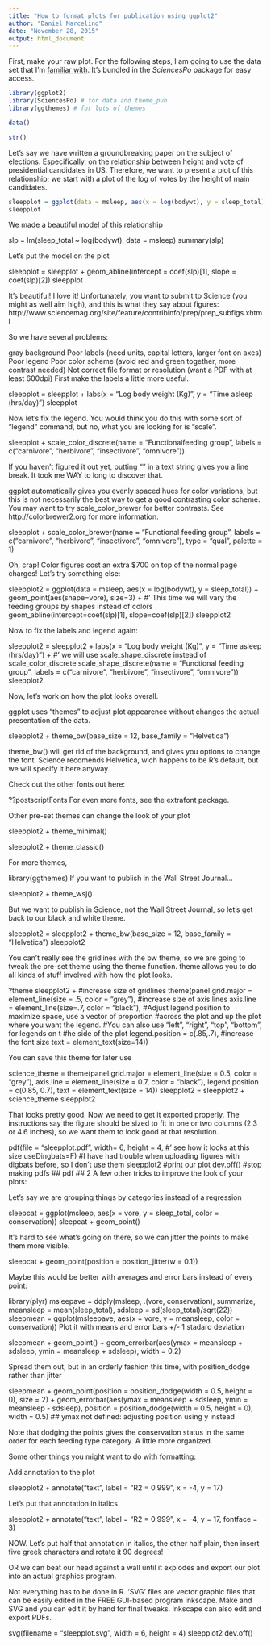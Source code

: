 ```yaml
---
title: "How to format plots for publication using ggplot2"
author: "Daniel Marcelino"
date: "November 28, 2015"
output: html_document
---
```


First, make your raw plot. For the following steps, I am going to use the data set that I'm [familiar with](). It's bundled in the *SciencesPo* package for easy access.

```r
library(ggplot2)
library(SciencesPo) # for data and theme_pub
library(ggthemes) # for lots of themes 

data()

str()
```

Let’s say we have written a groundbreaking paper on the subject of elections. Especifically, on the relationship between height and vote of presidential candidates in US. Therefore, we want to present a plot of this relationship; we start with a plot of the log of votes by the height of main candidates.



```r
sleepplot = ggplot(data = msleep, aes(x = log(bodywt), y = sleep_total)) + geom_point(aes(color = vore))
sleepplot
```

We made a beautiful model of this relationship

slp = lm(sleep_total ~ log(bodywt), data = msleep)
summary(slp)


Let’s put the model on the plot

sleepplot = sleepplot + geom_abline(intercept = coef(slp)[1], slope = coef(slp)[2])
sleepplot


It’s beautiful! I love it! Unfortunately, you want to submit to Science (you might as well aim high), and this is what they say about figures: http://www.sciencemag.org/site/feature/contribinfo/prep/prep_subfigs.xhtml


So we have several problems:

gray background
Poor labels (need units, capital letters, larger font on axes)
Poor legend
Poor color scheme (avoid red and green together, more contrast needed)
Not correct file format or resolution (want a PDF with at least 600dpi)
First make the labels a little more useful.

sleepplot = sleepplot + labs(x = "Log body weight (Kg)", y = "Time asleep (hrs/day)")
sleepplot



Now let’s fix the legend. You would think you do this with some sort of “legend” command, but no, what you are looking for is “scale”.

sleepplot + scale_color_discrete(name = "Functional\n feeding group", labels = c("carnivore", 
    "herbivore", "insectivore", "omnivore"))
    
    
    
If you haven’t figured it out yet, putting “\n” in a text string gives you a line break. It took me WAY to long to discover that.

ggplot automatically gives you evenly spaced hues for color variations, but this is not necessarily the best way to get a good contrasting color scheme. You may want to try scale_color_brewer for better contrasts. See http://colorbrewer2.org for more information.

sleepplot + scale_color_brewer(name = "Functional \n feeding group", labels = c("carnivore", 
    "herbivore", "insectivore", "omnivore"), type = "qual", palette = 1)




Oh, crap! Color figures cost an extra $700 on top of the normal page charges! Let’s try something else:

sleepplot2 = ggplot(data = msleep, aes(x = log(bodywt), y = sleep_total)) + 
  geom_point(aes(shape=vore), size=3) + #' This time we will vary the feeding groups by shapes instead of colors
  geom_abline(intercept=coef(slp)[1], slope=coef(slp)[2])
  sleepplot2
  
  

Now to fix the labels and legend again:

sleepplot2 = sleepplot2 + labs(x = "Log body weight (Kg)", y = "Time asleep (hrs/day)") + 
    #' we will use scale_shape_discrete instead of scale_color_discrete
scale_shape_discrete(name = "Functional \n feeding group", labels = c("carnivore", 
    "herbivore", "insectivore", "omnivore"))
sleepplot2



Now, let’s work on how the plot looks overall.

ggplot uses “themes” to adjust plot appearence without changes the actual presentation of the data.

sleepplot2 + theme_bw(base_size = 12, base_family = "Helvetica")



theme_bw() will get rid of the background, and gives you options to change the font. Science recomends Helvetica, wich happens to be R’s default, but we will specify it here anyway.

Check out the other fonts out here:

??postscriptFonts
For even more fonts, see the extrafont package.

Other pre-set themes can change the look of your plot

sleepplot2 + theme_minimal()


sleepplot2 + theme_classic()



For more themes,

library(ggthemes)
If you want to publish in the Wall Street Journal…

sleepplot2 + theme_wsj()



But we want to publish in Science, not the Wall Street Journal, so let’s get back to our black and white theme.

sleepplot2 = sleepplot2 + theme_bw(base_size = 12, base_family = "Helvetica")
sleepplot2



You can’t really see the gridlines with the bw theme, so we are going to tweak the pre-set theme using the theme function. theme allows you to do all kinds of stuff involved with how the plot looks.

?theme
sleepplot2 + 
  #increase size of gridlines
  theme(panel.grid.major = element_line(size = .5, color = "grey"),
  #increase size of axis lines
  axis.line = element_line(size=.7, color = "black"),
  #Adjust legend position to maximize space, use a vector of proportion
  #across the plot and up the plot where you want the legend. 
  #You can also use "left", "right", "top", "bottom", for legends on t
  #he side of the plot
  legend.position = c(.85,.7),
  #increase the font size
  text = element_text(size=14)) 
  
  
  
  You can save this theme for later use

science_theme = theme(panel.grid.major = element_line(size = 0.5, color = "grey"), 
    axis.line = element_line(size = 0.7, color = "black"), legend.position = c(0.85, 
        0.7), text = element_text(size = 14))
sleepplot2 = sleepplot2 + science_theme
sleepplot2



That looks pretty good. Now we need to get it exported properly. The instructions say the figure should be sized to fit in one or two columns (2.3 or 4.6 inches), so we want them to look good at that resolution.

pdf(file = "sleepplot.pdf", width= 6, height = 4, #' see how it looks at this size
    useDingbats=F) #I have had trouble when uploading figures with digbats before, so I don't use them
sleepplot2 #print our plot
dev.off() #stop making pdfs
## pdf 
##   2
A few other tricks to improve the look of your plots:

Let’s say we are grouping things by categories instead of a regression

sleepcat = ggplot(msleep, aes(x = vore, y = sleep_total, color = conservation))
sleepcat + geom_point()


It’s hard to see what’s going on there, so we can jitter the points to make them more visible.

sleepcat + geom_point(position = position_jitter(w = 0.1))



Maybe this would be better with averages and error bars instead of every point:

library(plyr)
msleepave = ddply(msleep, .(vore, conservation), summarize, meansleep = mean(sleep_total), 
    sdsleep = sd(sleep_total)/sqrt(22))
sleepmean = ggplot(msleepave, aes(x = vore, y = meansleep, color = conservation))
Plot it with means and error bars +/- 1 stadard deviation

sleepmean + geom_point() + geom_errorbar(aes(ymax = meansleep + sdsleep, ymin = meansleep + 
    sdsleep), width = 0.2)
    
    
    
Spread them out, but in an orderly fashion this time, with position_dodge rather than jitter

sleepmean + geom_point(position = position_dodge(width = 0.5, height = 0), size = 2) + 
    geom_errorbar(aes(ymax = meansleep + sdsleep, ymin = meansleep - sdsleep), 
        position = position_dodge(width = 0.5, height = 0), width = 0.5)
## ymax not defined: adjusting position using y instead



Note that dodging the points gives the conservation status in the same order for each feeding type category. A little more organized.

Some other things you might want to do with formatting:

Add annotation to the plot

sleepplot2 + annotate("text", label = "R2 = 0.999", x = -4, y = 17)



Let’s put that annotation in italics

sleepplot2 + annotate("text", label = "R2 = 0.999", x = -4, y = 17, fontface = 3)



NOW. Let’s put half that annotation in italics, the other half plain, then insert five greek characters and rotate it 90 degrees!

OR we can beat our head against a wall until it explodes and export our plot into an actual graphics program.

Not everything has to be done in R. ‘SVG’ files are vector graphic files that can be easily edited in the FREE GUI-based program Inkscape. Make and SVG and you can edit it by hand for final tweaks. Inkscape can also edit and export PDFs.

svg(filename = "sleepplot.svg", width = 6, height = 4)
sleepplot2
dev.off()
